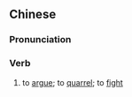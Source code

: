 {{also|争竞}}
==Chinese==
{{zh-forms|s=争竞}}

===Pronunciation===
{{zh-pron
|m=zhēngjìng
|cat=v
}}

===Verb===
{{zh-verb}}

# {{lb|zh|literary}} to [[argue]]; to [[quarrel]]; to [[fight]]